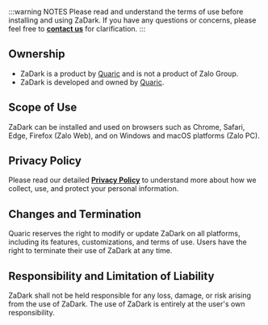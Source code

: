 :::warning NOTES
Please read and understand the terms of use before installing and using ZaDark. If you have any questions or concerns, please feel free to [**contact us**](/contact) for clarification.
:::

## Ownership

* ZaDark is a product by [Quaric](https://quaric.com) and is not a product of Zalo Group.
* ZaDark is developed and owned by [Quaric](https://quaric.com).

## Scope of Use

ZaDark can be installed and used on browsers such as Chrome, Safari, Edge, Firefox (Zalo Web), and on Windows and macOS platforms (Zalo PC).

## Privacy Policy

Please read our detailed [**Privacy Policy**](../privacy-policy) to understand more about how we collect, use, and protect your personal information.

## Changes and Termination

Quaric reserves the right to modify or update ZaDark on all platforms, including its features, customizations, and terms of use. Users have the right to terminate their use of ZaDark at any time.

## Responsibility and Limitation of Liability

ZaDark shall not be held responsible for any loss, damage, or risk arising from the use of ZaDark. The use of ZaDark is entirely at the user's own responsibility.
